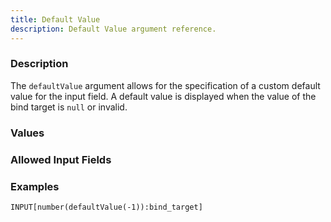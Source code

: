 ```yaml
---
title: Default Value
description: Default Value argument reference.
---
```



<InputFieldArgumentInfo type={InputFieldArgumentType.DEFAULT_VALUE}></InputFieldArgumentInfo>

### Description

The `defaultValue` argument allows for the specification of a custom default value for the input field.
A default value is displayed when the value of the bind target is `null` or invalid.

### Values

<InputFieldArgumentValuesInfo type={InputFieldArgumentType.DEFAULT_VALUE}></InputFieldArgumentValuesInfo>

### Allowed Input Fields

<InputFieldArgumentAllowedInputFields type={InputFieldArgumentType.DEFAULT_VALUE}></InputFieldArgumentAllowedInputFields>

### Examples

```meta-bind
INPUT[number(defaultValue(-1)):bind_target]
```
